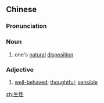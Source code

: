 ==Chinese==
{{zh-forms}}

===Pronunciation===
{{zh-pron
|m=shēngxìng
|c=saang1 sing3
|mn=qz,tp,xm:siⁿ-sèng/kh,zz:seⁿ-sèng/qz:sng-sèng/xm,zz:seng-sèng
|cat=n,c:a
}}

===Noun===
{{zh-noun}}

# one's [[natural]] [[disposition]]

===Adjective===
{{zh-adj}}

# {{lb|zh|Cantonese}} [[well-behaved]]; [[thoughtful]]; [[sensible]]

[[zh:生性]]